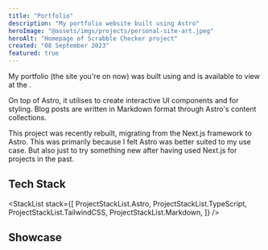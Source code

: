 ```yaml
---
title: "Portfolio"
description: "My portfolio website built using Astro"
heroImage: "@assets/imgs/projects/personal-site-art.jpeg"
heroAlt: "Homepage of Scrabble Checker project"
created: "08 September 2023"
featured: true
---
```



My portfolio (the site you're on now) was built using <ExternalLink href="https://astro.build/" text="Astro" /> and
is available to view at the <ExternalLink href="https://github.com/stephenlunt/portfolio" text="GitHub repo here" />.

On top of Astro, it utilises <ExternalLink href="https://react.dev/" text="React" /> to create interactive UI components
and <ExternalLink href="https://tailwindcss.com/" text="TailwindCSS" /> for styling. Blog posts are written in
Markdown format through Astro's content collections.

This project was recently rebuilt, migrating from the Next.js framework to Astro. This was primarily because
I felt Astro was better suited to my use case. But also just to try something new after having used Next.js
for projects in the past.

## Tech Stack

<StackList
  stack={[
    ProjectStackList.Astro,
    ProjectStackList.TypeScript,
    ProjectStackList.TailwindCSS,
    ProjectStackList.Markdown,
  ]}
/>

## Showcase

<RoundedImage src={portfolioArtLight} alt="Portfolio website hero image" />
<RoundedImage
  src={portfolioArtDark}
  alt="Portfolio website hero image in dark mode"
/>
